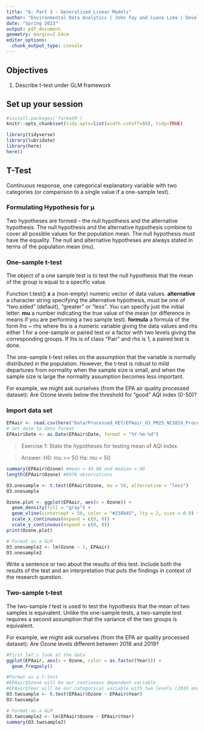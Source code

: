 ```yaml
---
title: "6: Part 3 - Generalized Linear Models"
author: "Environmental Data Analytics | John Fay and Luana Lima | Developed by Kateri Salk"
date: "Spring 2023"
output: pdf_document
geometry: margin=2.54cm
editor_options: 
  chunk_output_type: console
---
```


## Objectives
1. Describe t-test under GLM framework

## Set up your session

```r
#install.packages('formatR')
knitr::opts_chunk$set(tidy.opts=list(width.cutoff=80), tidy=TRUE)

library(tidyverse)
library(lubridate)
library(here)
here()
```

## T-Test

Continuous response, one categorical explanatory variable with two categories (or comparison to a single value if a one-sample test).

### Formulating Hypothesis for µ

Two hypotheses are formed – the null hypothesis and the alternative hypothesis.
The null hypothesis and the alternative hypothesis combine to cover all possible values for the population mean.
The null hypothesis must have the equality.
The null and alternative hypotheses are always stated in terms of the population mean (mu).

### One-sample t-test
The object of a one sample test is to test the null hypothesis that the mean of the group is equal to a specific value. 

Function t.test()
**x**	a (non-empty) numeric vector of data values.
**alternative** a character string specifying the alternative hypothesis, must be one of "two.sided" (default), "greater" or "less". You can specify just the initial letter.
**mu** a number indicating the true value of the mean (or difference in means if you are performing a two sample test).
**formula** a formula of the form lhs ~ rhs where lhs is a numeric variable giving the data values and rhs either 1 for a one-sample or paired test or a factor with two levels giving the corresponding groups. If lhs is of class "Pair" and rhs is 1, a paired test is done.

The one-sample t-test relies on the assumption that the variable is normally distributed in the population. However, the t-test is robust to mild departures from normality when the sample size is small, and when the sample size is large the normality assumption becomes less important.


For example, we might ask ourselves (from the EPA air quality processed dataset): 
Are Ozone levels below the threshold for "good" AQI index (0-50)?

### Import data set

```r
EPAair <- read.csv(here("Data/Processed_KEY/EPAair_O3_PM25_NC1819_Processed.csv"), stringsAsFactors = TRUE)
# Set date to date format
EPAair$Date <- as.Date(EPAair$Date, format = "%Y-%m-%d")

```


> Exercise 1: State the hypotheses for testing mean of AQI index.

> Answer: 
H0: mu >= 50
Ha: mu < 50

```r
summary(EPAair$Ozone) #mean = 40.88 and median = 40
length(EPAair$Ozone) #8976 observations

O3.onesample <- t.test(EPAair$Ozone, mu = 50, alternative = "less")
O3.onesample

Ozone.plot <- ggplot(EPAair, aes(x = Ozone)) +
  geom_density(fill = "gray") +
  geom_vline(xintercept = 50, color = "#238b45", lty = 2, size = 0.9) +
  scale_x_continuous(expand = c(0, 0)) + 
  scale_y_continuous(expand = c(0, 0))
print(Ozone.plot)

# Format as a GLM
O3.onesample2 <- lm(Ozone ~ 1, EPAair)
O3.onesample2
```

Write a sentence or two about the results of this test. Include both the results of the test and an interpretation that puts the findings in context of the research question.

> 

### Two-sample t-test

The two-sample *t* test is used to test the hypothesis that the mean of two samples is equivalent. Unlike the one-sample tests, a two-sample test requires a second assumption that the variance of the two groups is equivalent. 

For example, we might ask ourselves (from the EPA air quality processed dataset): 
Are Ozone levels different between 2018 and 2019?

```r
#First let's look at the data
ggplot(EPAair, aes(x = Ozone, color = as.factor(Year))) +
  geom_freqpoly()

#Format as a t-test
#EPAair$Ozone will be our continuous dependent variable
#EPAair$Year will be our categorical variable with two levels (2018 and 2019)
O3.twosample <- t.test(EPAair$Ozone ~ EPAair$Year)
O3.twosample

# Format as a GLM
O3.twosample2 <- lm(EPAair$Ozone ~ EPAair$Year)
summary(O3.twosample2)

```





